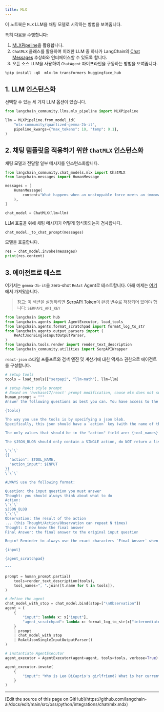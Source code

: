 ```yaml
---
title: MLX
---
```


이 노트북은 `MLX` LLM을 채팅 모델로 시작하는 방법을 보여줍니다.

특히 다음을 수행합니다:

1. [MLXPipeline](https://github.com/langchain-ai/langchain/blob/master/libs/community/langchain_community/llms/mlx_pipeline.py)을 활용합니다.
2. `ChatMLX` 클래스를 활용하여 이러한 LLM 중 하나가 LangChain의 [Chat Messages](https://python.langchain.com/docs/modules/model_io/chat/#messages) 추상화와 인터페이스할 수 있도록 합니다.
3. 오픈 소스 LLM을 사용하여 `ChatAgent` 파이프라인을 구동하는 방법을 보여줍니다.

```python
%pip install -qU  mlx-lm transformers huggingface_hub
```

## 1. LLM 인스턴스화

선택할 수 있는 세 가지 LLM 옵션이 있습니다.

```python
from langchain_community.llms.mlx_pipeline import MLXPipeline

llm = MLXPipeline.from_model_id(
    "mlx-community/quantized-gemma-2b-it",
    pipeline_kwargs={"max_tokens": 10, "temp": 0.1},
)
```

## 2. 채팅 템플릿을 적용하기 위한 `ChatMLX` 인스턴스화

채팅 모델과 전달할 일부 메시지를 인스턴스화합니다.

```python
from langchain_community.chat_models.mlx import ChatMLX
from langchain.messages import HumanMessage

messages = [
    HumanMessage(
        content="What happens when an unstoppable force meets an immovable object?"
    ),
]

chat_model = ChatMLX(llm=llm)
```

LLM 호출을 위해 채팅 메시지가 어떻게 형식화되는지 검사합니다.

```python
chat_model._to_chat_prompt(messages)
```

모델을 호출합니다.

```python
res = chat_model.invoke(messages)
print(res.content)
```

## 3. 에이전트로 테스트

여기서는 `gemma-2b-it`을 zero-shot `ReAct` Agent로 테스트합니다. 아래 예제는 [여기](https://python.langchain.com/docs/modules/agents/agent_types/react#using-chat-models)에서 가져왔습니다.

> 참고: 이 섹션을 실행하려면 [SerpAPI Token](https://serpapi.com/)이 환경 변수로 저장되어 있어야 합니다: `SERPAPI_API_KEY`

```python
from langchain import hub
from langchain.agents import AgentExecutor, load_tools
from langchain.agents.format_scratchpad import format_log_to_str
from langchain.agents.output_parsers import (
    ReActJsonSingleInputOutputParser,
)
from langchain.tools.render import render_text_description
from langchain_community.utilities import SerpAPIWrapper
```

`react-json` 스타일 프롬프트와 검색 엔진 및 계산기에 대한 액세스 권한으로 에이전트를 구성합니다.

```python
# setup tools
tools = load_tools(["serpapi", "llm-math"], llm=llm)

# setup ReAct style prompt
# Based on 'hwchase17/react' prompt modification, cause mlx does not support the `System` role
human_prompt = """
Answer the following questions as best you can. You have access to the following tools:

{tools}

The way you use the tools is by specifying a json blob.
Specifically, this json should have a `action` key (with the name of the tool to use) and a `action_input` key (with the input to the tool going here).

The only values that should be in the "action" field are: {tool_names}

The $JSON_BLOB should only contain a SINGLE action, do NOT return a list of multiple actions. Here is an example of a valid $JSON_BLOB:

\`\`\`
{{
  "action": $TOOL_NAME,
  "action_input": $INPUT
}}
\`\`\`

ALWAYS use the following format:

Question: the input question you must answer
Thought: you should always think about what to do
Action:
\`\`\`
$JSON_BLOB
\`\`\`
Observation: the result of the action
... (this Thought/Action/Observation can repeat N times)
Thought: I now know the final answer
Final Answer: the final answer to the original input question

Begin! Reminder to always use the exact characters `Final Answer` when responding.

{input}

{agent_scratchpad}

"""

prompt = human_prompt.partial(
    tools=render_text_description(tools),
    tool_names=", ".join([t.name for t in tools]),
)

# define the agent
chat_model_with_stop = chat_model.bind(stop=["\nObservation"])
agent = (
    {
        "input": lambda x: x["input"],
        "agent_scratchpad": lambda x: format_log_to_str(x["intermediate_steps"]),
    }
    | prompt
    | chat_model_with_stop
    | ReActJsonSingleInputOutputParser()
)

# instantiate AgentExecutor
agent_executor = AgentExecutor(agent=agent, tools=tools, verbose=True)
```

```python
agent_executor.invoke(
    {
        "input": "Who is Leo DiCaprio's girlfriend? What is her current age raised to the 0.43 power?"
    }
)
```

---

<Callout icon="pen-to-square" iconType="regular">
  [Edit the source of this page on GitHub](https://github.com/langchain-ai/docs/edit/main/src/oss/python/integrations/chat/mlx.mdx)
</Callout>
